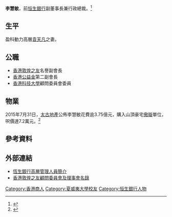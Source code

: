 {{multiple issues|
{{blpsources|time=2015-08-07T12:50:12+00:00}}
{{expand|time=2015-08-07T12:50:12+00:00}}
{{inappropriate tone|time=2015-08-07T12:50:12+00:00}}
}}
'''李慧敏'''{{JP}}，前[[恒生銀行|恒生銀行]]副董事長兼行政總裁。<ref>{{cite news|url=http://hk.apple.nextmedia.com/realtime/finance/20170608/56801602|title=【恒生易帥】一姐李慧敏退休  滙豐鄭慧敏空降頂上|newspaper=''[[蘋果日報_(香港)|蘋果日報]]''|date=2017年6月8日|accessdate=2017年7月27日|archive-date=2017年8月12日|archive-url=https://web.archive.org/web/20170812214658/http://hk.apple.nextmedia.com/realtime/finance/20170608/56801602|dead-url=no}}</ref>

==生平==
盈科動力高層[[袁天凡|袁天凡]]之妻。

==公職==
*[[香港敦煌之友|香港敦煌之友]]名譽副會長
*[[香港公益金|香港公益金]]第二副會長
*[[香港科技大學|香港科技大學]]顧問委員會委員

==物業==
2015年7月31日，[[太古地產|太古地產]]公佈李慧敏花費逾3.75億元，購入山頂豪宅[[傲璇|傲璇]]單位，呎價達7.2萬元。<ref>{{cite news|url=https://hk.finan7ce.yahoo.com/news/%E6%81%92%E7%94%9F%E6%9D%8E%E6%85%A7%E6%95%8F-3-75%E5%84%84%E8%B3%BC%E5%B1%B1%E9%A0%82%E5%82%B2%E7%92%87-231155657--sector.html|title=恒生李慧敏 3.75億購山頂傲璇|newspaper=''[[香港經濟日報|經濟日報]]''|date=2015年8月1日}}{{dead link|date=2018年3月 |bot=InternetArchiveBot |fix-attempted=yes }}</ref>

==參考資料==
{{reflist}}

{{start box}}
{{s-bus}}
{{s-before|[[梁高美懿|梁高美懿]]}}
{{s-title|<!-- 注释出：[[File:Hang_Seng_Bank.svg|22px]] --> [[恆生銀行|恆生銀行副董事長兼行政總裁]]|2012年－2017年}}
{{s-after|[[鄭慧敏|鄭慧敏]]}}
{{end box}}

==外部連結==
* [http://bank.hangseng.com/1/2/chi/about-us/directors-organisation/senior-management 恆生銀行高層管理人員簡介] {{Wayback|url=http://bank.hangseng.com/1/2/chi/about-us/directors-organisation/senior-management |date=20160410001831 }}
* [http://www.fodhk.org.hk/about/#6 香港敦煌之友顧問委員會及理事會名錄] {{Wayback|url=http://www.fodhk.org.hk/about/#6 |date=20200218092954 }}

[[Category:香港商人|Category:香港商人]]
[[Category:夏威夷大學校友|Category:夏威夷大學校友]]
[[Category:恒生銀行人物|Category:恒生銀行人物]]